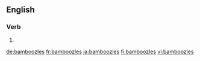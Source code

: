 ==English==

===Verb===
{{head|en|verb form}}

# {{en-third-person singular of|bamboozle}}

[[de:bamboozles]]
[[fr:bamboozles]]
[[ja:bamboozles]]
[[fi:bamboozles]]
[[vi:bamboozles]]